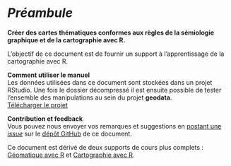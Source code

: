 
# *Préambule* {.unnumbered}

**Créer des cartes thématiques conformes aux règles de la sémiologie graphique et de la cartographie avec R.** 

L'objectif de ce document est de fournir un support à l'apprentissage de la cartographie avec R. 


**Comment utiliser le manuel**  
Les données utilisées dans ce document sont stockées dans un projet RStudio. 
Une fois le dossier décompressé il est ensuite possible de tester l'ensemble des manipulations au sein du projet **geodata**.   
[Télécharger le projet](geodata.zip){.btn .btn-primary .btn-sm role="button"}  



**Contribution et feedback**  
Vous pouvez nous envoyer vos remarques et suggestions en [postant une *issue*](https://github.com/rCarto/ined2022/issues) sur le [dépôt GitHub](https://github.com/rCarto/ined2022) de ce document. 

:::{.callout-note}
Ce document est dérivé de deux supports de cours plus complets : [Géomatique avec R](https://rcarto.github.io/geomatique_avec_r/) et [Cartographie avec R](https://rcarto.github.io/cartographie_avec_r/). 
:::

